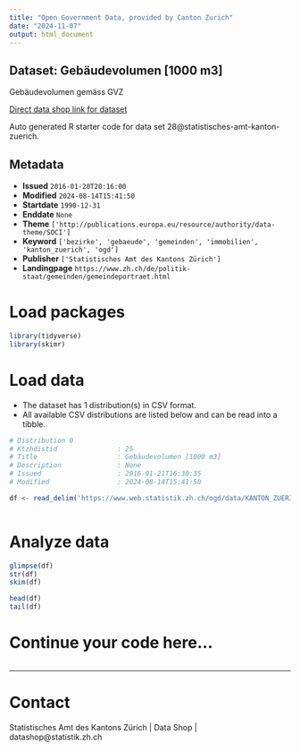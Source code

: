 ```yaml
---
title: "Open Government Data, provided by Canton Zurich"
date: "2024-11-07"
output: html_document
---
```


## Dataset: Gebäudevolumen [1000 m3]

Gebäudevolumen gemäss GVZ

[Direct data shop link for dataset](https://www.zh.ch/de/politik-staat/statistik-daten/datenkatalog.html#/datasets/28@statistisches-amt-kanton-zuerich)

Auto generated R starter code for data set 28@statistisches-amt-kanton-zuerich.

## Metadata

- **Issued** `2016-01-20T20:16:00`
- **Modified** `2024-08-14T15:41:50`
- **Startdate** `1990-12-31`
- **Enddate** `None`
- **Theme** `['http://publications.europa.eu/resource/authority/data-theme/SOCI']`
- **Keyword** `['bezirke', 'gebaeude', 'gemeinden', 'immobilien', 'kanton_zuerich', 'ogd']`
- **Publisher** `['Statistisches Amt des Kantons Zürich']`
- **Landingpage** `https://www.zh.ch/de/politik-staat/gemeinden/gemeindeportraet.html`


# Load packages

```r

library(tidyverse)
library(skimr)

```

# Load data

-   The dataset has 1 distribution(s) in CSV format.
-   All available CSV distributions are listed below and can be read into a tibble.

```r

# Distribution 0
# Ktzhdistid               : 25
# Title                    : Gebäudevolumen [1000 m3]
# Description              : None
# Issued                   : 2016-01-21T16:30:35
# Modified                 : 2024-08-14T15:41:50

df <- read_delim('https://www.web.statistik.zh.ch/ogd/data/KANTON_ZUERICH_169.csv')



```

# Analyze data

```r

glimpse(df)
str(df)
skim(df)

head(df)
tail(df)

```

# Continue your code here...

```r

```

------------------------------------------------------------------------

# Contact

Statistisches Amt des Kantons Zürich | Data Shop | datashop@statistik.zh.ch

